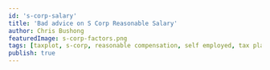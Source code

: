 ```yaml
---
id: 's-corp-salary'
title: 'Bad advice on S Corp Reasonable Salary'
author: Chris Bushong
featuredImage: s-corp-factors.png
tags: [taxplot, s-corp, reasonable compensation, self employed, tax planning]
publish: true
---
```



<div
  style={{
    width: '70%',
    marginLeft: '15%',
    marginBottom: '50px',
    marginTop: '50px',
  }}
>
  <LiteYouTubeEmbed
    id="IyZUqHEy2QE"
    title="Accountant advises S corp salary of 33% of earnings, and he's WRONG"
  />
</div>
